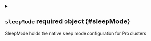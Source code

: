 
<details className="config-field" data-expandable="true">
<summary>

## `sleepMode` <span className="config-field-required" data-required="false">required</span> <span className="config-field-type">object</span> <span className="config-field-default"></span> <span className="config-field-enum"></span> {#sleepMode}

SleepMode holds the native sleep mode configuration for Pro clusters

</summary>




<details className="config-field" data-expandable="false" open>
<summary>

### `enabled` <span className="config-field-required" data-required="false">required</span> <span className="config-field-type">boolean</span> <span className="config-field-default"></span> <span className="config-field-enum"></span> {#sleepMode-enabled}

Enabled toggles the sleep mode capability, allowing for disabling sleep mode without removing other config

</summary>



</details>



<details className="config-field" data-expandable="false" open>
<summary>

### `timeZone` <span className="config-field-required" data-required="false">required</span> <span className="config-field-type">string</span> <span className="config-field-default"></span> <span className="config-field-enum"></span> {#sleepMode-timeZone}

Timezone represents the timezone a sleep schedule should run against, defaulting to UTC if unset

</summary>



</details>



<details className="config-field" data-expandable="true">
<summary>

### `autoSleep` <span className="config-field-required" data-required="false">required</span> <span className="config-field-type">object</span> <span className="config-field-default"></span> <span className="config-field-enum"></span> {#sleepMode-autoSleep}

AutoSleep holds autoSleep details

</summary>




<details className="config-field" data-expandable="false" open>
<summary>

#### `afterInactivity` <span className="config-field-required" data-required="false">required</span> <span className="config-field-type">string</span> <span className="config-field-default"></span> <span className="config-field-enum"></span> {#sleepMode-autoSleep-afterInactivity}

AfterInactivity represents how long a vCluster can be idle before workloads are automaticaly put to sleep

</summary>



</details>



<details className="config-field" data-expandable="false" open>
<summary>

#### `schedule` <span className="config-field-required" data-required="false">required</span> <span className="config-field-type">string</span> <span className="config-field-default"></span> <span className="config-field-enum"></span> {#sleepMode-autoSleep-schedule}

Schedule represents a cron schedule for when to sleep workloads

</summary>



</details>



<details className="config-field" data-expandable="true">
<summary>

#### `exclude` <span className="config-field-required" data-required="false">required</span> <span className="config-field-type">object</span> <span className="config-field-default"></span> <span className="config-field-enum"></span> {#sleepMode-autoSleep-exclude}

Exclude holds configuration for labels that, if present, will prevent a workload from going to sleep

</summary>




<details className="config-field" data-expandable="true">
<summary>

##### `selector` <span className="config-field-required" data-required="false">required</span> <span className="config-field-type">object</span> <span className="config-field-default"></span> <span className="config-field-enum"></span> {#sleepMode-autoSleep-exclude-selector}



</summary>




<details className="config-field" data-expandable="false" open>
<summary>

##### `labels` <span className="config-field-required" data-required="false">required</span> <span className="config-field-type">object</span> <span className="config-field-default"></span> <span className="config-field-enum"></span> {#sleepMode-autoSleep-exclude-selector-labels}

Labels defines what labels should be looked for

</summary>



</details>


</details>


</details>


</details>



<details className="config-field" data-expandable="true">
<summary>

### `autoWakeup` <span className="config-field-required" data-required="false">required</span> <span className="config-field-type">object</span> <span className="config-field-default"></span> <span className="config-field-enum"></span> {#sleepMode-autoWakeup}

AutoWakeup holds configuration for waking the vCluster on a schedule rather than waiting for some activity.

</summary>




<details className="config-field" data-expandable="false" open>
<summary>

#### `schedule` <span className="config-field-required" data-required="false">required</span> <span className="config-field-type">string</span> <span className="config-field-default"></span> <span className="config-field-enum"></span> {#sleepMode-autoWakeup-schedule}



</summary>



</details>


</details>


</details>
